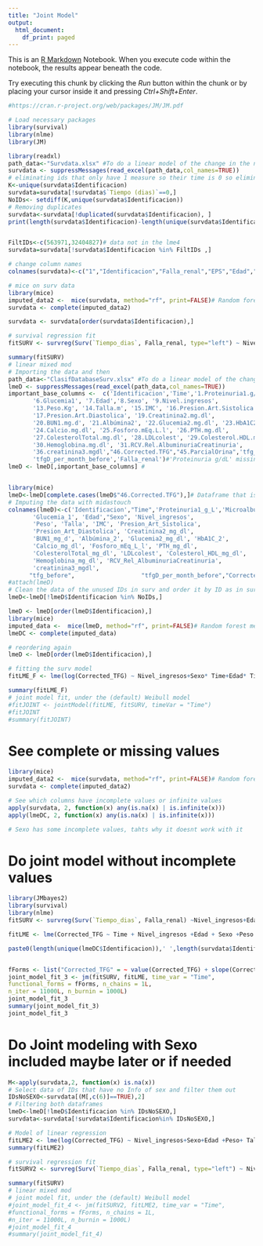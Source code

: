 ```yaml
---
title: "Joint Model"
output:
  html_document:
    df_print: paged
---
```


This is an [R Markdown](http://rmarkdown.rstudio.com) Notebook. When you execute code within the notebook, the results appear beneath the code. 

Try executing this chunk by clicking the *Run* button within the chunk or by placing your cursor inside it and pressing *Ctrl+Shift+Enter*. 

```r

#https://cran.r-project.org/web/packages/JM/JM.pdf

# Load necessary packages
library(survival)
library(nlme)
library(JM)

library(readxl)
path_data<-"Survdata.xlsx" #To do a linear model of the change in the next measure
survdata <- suppressMessages(read_excel(path_data,col_names=TRUE))
# eliminating ids that only have 1 measure so their time is 0 so eliminating them
K<-unique(survdata$Identificacion)
survdata=survdata[!survdata$`Tiempo (dias)`==0,]
NoIDs<- setdiff(K,unique(survdata$Identificacion))
# Removing duplicates
survdata<-survdata[!duplicated(survdata$Identificacion), ]
print(length(survdata$Identificacion)-length(unique(survdata$Identificacion)))# Verify the id data is unique


FiltIDs<-c(563971,32404827)# data not in the lme4
survdata=survdata[!survdata$Identificacion %in% FiltIDs ,]

# change column names
colnames(survdata)<-c("1","Identificacion","Falla_renal","EPS","Edad","Sexo","Nivel_ingresos","Estado_civil"  ,"Afiliación","Peso","Talla","IMC","Tiempo_dias")

# mice on surv data
library(mice)
imputed_data2 <-  mice(survdata, method="rf", print=FALSE)# Random forest method
survdata <- complete(imputed_data2)

survdata <- survdata[order(survdata$Identificacion),]

# survival regression fit
fitSURV <- survreg(Surv(`Tiempo_dias`, Falla_renal, type="left") ~ Nivel_ingresos+Edad+Peso+Talla+ cluster(Identificacion), data = survdata, x = TRUE,model=TRUE)# No sexo

summary(fitSURV)
# linear mixed mod
# Importing the data and then 
path_data<-"ClasifDatabaseSurv.xlsx" #To do a linear model of the change in the next measure
lmeD <- suppressMessages(read_excel(path_data,col_names=TRUE))
important_base_columns <-  c('Identificacion','Time','1.Proteinuria1.g/L','2.Microalbuminuria1', '3.HbA1C.1', '4.Creatinuria.1', '5.Creatinina.1',
       '6.Glucemia1', '7.Edad','8.Sexo', '9.Nivel.ingresos',
       '13.Peso.Kg', '14.Talla.m', '15.IMC', '16.Presion.Art.Sistolica',
       '17.Presion.Art.Diastolica', '19.Creatinina2.mg.dl',
       '20.BUN1.mg.d', '21.Albúmina2', '22.Glucemia2.mg.dl', '23.HbA1C2',
       '24.Calcio.mg.dl', '25.Fosforo.mEq.L.l', '26.PTH.mg.dl',
       '27.ColesterolTotal.mg.dl', '28.LDLcolest', '29.Colesterol.HDL.mg.dl',
       '30.Hemoglobina.mg.dl', '31.RCV.Rel.AlbuminuriaCreatinuria',
       '36.creatinina3.mgdl',"46.Corrected.TFG","45.ParcialOrina",'tfg_before',
       'tfgD_per_month_before','Falla_renal')#'Proteinuria g/dL' missing the 0
lmeD <- lmeD[,important_base_columns] #


library(mice)
lmeD<-lmeD[complete.cases(lmeD$"46.Corrected.TFG"),]# Dataframe that is only complete fallas renal
# Imputing the data with midastouch
colnames(lmeD)<-c('Identificacion',"Time",'Proteinuria1_g_L','Microalbuminuria_1', 'HbA1C_1', 'Creatinuria_1', 'Creatinina_1',
       'Glucemia_1', 'Edad',"Sexo", 'Nivel_ingresos',
       'Peso', 'Talla', 'IMC', 'Presion_Art_Sistolica',
       'Presion_Art_Diastolica', 'Creatinina2_mg_dl',
       'BUN1_mg_d', 'Albúmina_2', 'Glucemia2_mg_dl', 'HbA1C_2',
       'Calcio_mg_dl', 'Fosforo_mEq_L_l', 'PTH_mg_dl',
       'ColesterolTotal_mg_dl', 'LDLcolest', 'Colesterol_HDL_mg_dl',
       'Hemoglobina_mg_dl', 'RCV_Rel_AlbuminuriaCreatinuria',
       'creatinina3_mgdl',
      "tfg_before",                   "tfgD_per_month_before","Corrected_TFG"         ,"ParcialOrina","Falla_renal")
#attach(lmeD)
# Clean the data of the unused IDs in surv and order it by ID as in surv
lmeD<-lmeD[!lmeD$Identificacion %in% NoIDs,]

lmeD <- lmeD[order(lmeD$Identificacion),]
library(mice)
imputed_data <-  mice(lmeD, method="rf", print=FALSE)# Random forest method
lmeDC <- complete(imputed_data)

# reordering again
lmeD <- lmeD[order(lmeD$Identificacion),]

# fitting the surv model
fitLME_F <- lme(log(Corrected_TFG) ~ Nivel_ingresos+Sexo* Time+Edad* Time+Peso* Time+ Talla* Time+`Creatinina_1`+ `Proteinuria1_g_L`, random = ~ 1 | Identificacion, data = lmeDC)

summary(fitLME_F)
# joint model fit, under the (default) Weibull model
#fitJOINT <- jointModel(fitLME, fitSURV, timeVar = "Time")
#fitJOINT
#summary(fitJOINT)
```
# See complete or missing values
```r
library(mice)
imputed_data2 <-  mice(survdata, method="rf", print=FALSE)# Random forest method
survdata <- complete(imputed_data2)

# See which columns have incomplete values or infinite values
apply(survdata, 2, function(x) any(is.na(x) | is.infinite(x)))
apply(lmeDC, 2, function(x) any(is.na(x) | is.infinite(x)))

# Sexo has some incomplete values, tahts why it doesnt work with it
```

# Do joint model without incomplete values
```r
library(JMbayes2)
library(survival)
library(nlme)
fitSURV <- survreg(Surv(`Tiempo_dias`, Falla_renal) ~Nivel_ingresos+Edad+Peso+Talla+cluster(Identificacion), data = survdata, x = TRUE,model=TRUE) #Sexo is not a complete valuetherefore we have to take it out

fitLME <- lme(Corrected_TFG ~ Time + Nivel_ingresos +Edad + Sexo +Peso + Talla+`Creatinina_1`+ `Proteinuria1_g_L`+cluster(Identificacion), random = ~ Time | Identificacion, data = lmeDC)

paste0(length(unique(lmeDC$Identificacion)),' ',length(survdata$Identificacion))


fForms <- list("Corrected_TFG" = ~ value(Corrected_TFG) + slope(Corrected_TFG))
joint_model_fit_3 <- jm(fitSURV, fitLME, time_var = "Time",
functional_forms = fForms, n_chains = 1L,
n_iter = 11000L, n_burnin = 1000L)
joint_model_fit_3
summary(joint_model_fit_3)
joint_model_fit_3
```

# Do Joint modeling with Sexo included maybe later or if needed
```r
M<-apply(survdata,2, function(x) is.na(x))
# Select data of IDs that have no Info of sex and filter them out
IDsNoSEXO<-survdata[(M[,c(6)]==TRUE),2]
# Filtering both dataframes
lmeD<-lmeD[!lmeD$Identificacion %in% IDsNoSEXO,]
survdata<-survdata[!survdata$Identificacion%in% IDsNoSEXO,]

# Model of linear regression
fitLME2 <- lme(log(Corrected_TFG) ~ Nivel_ingresos+Sexo+Edad +Peso+ Talla+`Creatinina_1`+ `Proteinuria1_g_L`, random = ~ Time | Identificacion, data = lmeDC)
summary(fitLME2)

# survival regression fit
fitSURV2 <- survreg(Surv(`Tiempo_dias`, Falla_renal, type="left") ~ Nivel_ingresos+Sexo+Edad+Peso+Talla+ cluster(Identificacion), data = survdata, x = TRUE,model=TRUE)# No sexo

summary(fitSURV)
# linear mixed mod
# joint model fit, under the (default) Weibull model
#joint_model_fit_4 <- jm(fitSURV2, fitLME2, time_var = "Time",
#functional_forms = fForms, n_chains = 1L,
#n_iter = 11000L, n_burnin = 1000L)
#joint_model_fit_4
#summary(joint_model_fit_4)


```


